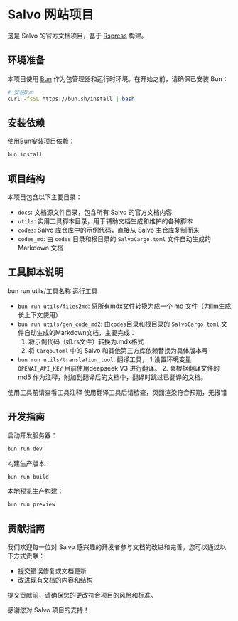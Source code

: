 # Salvo 网站项目

这是 Salvo 的官方文档项目，基于 [Rspress](https://rspress.dev/) 构建。

## 环境准备

本项目使用 [Bun](https://bun.sh/) 作为包管理器和运行时环境。在开始之前，请确保已安装 Bun：

```bash
# 安装Bun
curl -fsSL https://bun.sh/install | bash
```

## 安装依赖

使用Bun安装项目依赖：

```bash
bun install
```

## 项目结构

本项目包含以下主要目录：

- `docs`: 文档源文件目录，包含所有 Salvo 的官方文档内容
- `utils`: 实用工具脚本目录，用于辅助文档生成和维护的各种脚本
- `codes`: Salvo 库仓库中的示例代码，直接从 Salvo 主仓库复制而来
- `codes_md`: 由 `codes` 目录和根目录的 `SalvoCargo.toml` 文件自动生成的 Markdown 文档

## 工具脚本说明
bun run utils/工具名称 运行工具
- `bun run utils/files2md`: 将所有mdx文件转换为成一个 md 文件（为llm生成长上下文使用）
- `bun run utils/gen_code_md2`: 由`codes`目录和根目录的 `SalvoCargo.toml` 文件自动生成的Markdown文档，主要完成：
  1. 将示例代码（如.rs文件）转换为.mdx格式
  2. 将 `Cargo.toml` 中的 Salvo 和其他第三方库依赖替换为具体版本号
- `bun run utils/translation_tool`: 翻译工具，
  1.设置环境变量 `OPENAI_API_KEY` 目前使用deepseek V3 进行翻译。
  2. 会根据翻译文件的 md5 作为注释，附加到翻译后的文档中，翻译时跳过已翻译的文档。

使用工具前请查看工具注释
使用翻译工具后请检查，页面渲染符合预期，无报错

## 开发指南

启动开发服务器：

```bash
bun run dev
```

构建生产版本：

```bash
bun run build
```

本地预览生产构建：

```bash
bun run preview
```

## 贡献指南

我们欢迎每一位对 Salvo 感兴趣的开发者参与文档的改进和完善。您可以通过以下方式贡献：

- 提交错误修复或文档更新
- 改进现有文档的内容和结构

提交贡献前，请确保您的更改符合项目的风格和标准。

感谢您对 Salvo 项目的支持！
